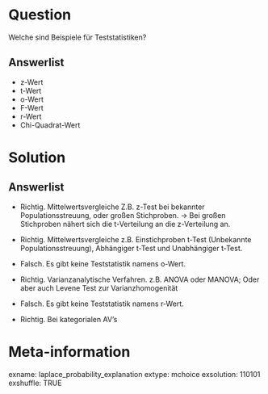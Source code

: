 Question 
======== 

Welche sind Beispiele für Teststatistiken?

Answerlist
----------

* z-Wert 
* t-Wert
* o-Wert
* F-Wert
* r-Wert
* Chi-Quadrat-Wert



Solution
========

Answerlist
----------


* Richtig. Mittelwertsvergleiche Z.B. z-Test bei bekannter Populationsstreuung, oder großen Stichproben. -> Bei großen Stichproben nähert sich die t-Verteilung an die z-Verteilung an. 

* Richtig. Mittelwertsvergleiche z.B. Einstichproben t-Test (Unbekannte Populationsstreuung), Abhängiger t-Test und Unabhängiger t-Test.

* Falsch. Es gibt keine Teststatistik namens o-Wert.

* Richtig. Varianzanalytische Verfahren. z.B. ANOVA oder MANOVA; Oder aber auch Levene Test zur Varianzhomogenität

* Falsch. Es gibt keine Teststatistik namens r-Wert.

* Richtig. Bei kategorialen AV's

Meta-information
================
exname: laplace_probability_explanation
extype: mchoice 
exsolution: 110101
exshuffle: TRUE
